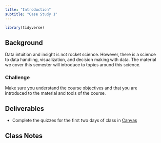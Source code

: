 ```yaml
---
title: "Introduction"
subtitle: "Case Study 1"
---
```


```r
library(tidyverse)
```

## Background

Data intuition and insight is not rocket science. However, there is a science to data handling, visualization, and decision making with data. The material we cover this semester will introduce to topics around this science.

### Challenge

Make sure you understand the course objectives and that you are introduced to the material and tools of the course.

## Deliverables

* Complete the quizzes for the first two days of class in [Canvas](https://byui.instructure.com/)

## Class Notes

